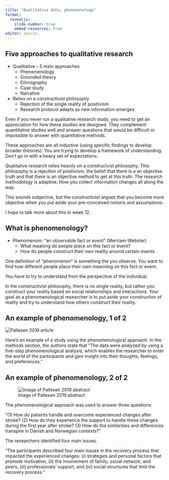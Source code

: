 ```yaml
---
title: "Qualitative data, phenomenology"
format: 
  revealjs:
    slide-number: true
    embed-resources: true
editor: source
---
```


## Five approaches to qualitative research 

-   Qualitative – 5 main approaches
	+ Phenomenology
	+ Grounded theory
	+ Ethnography
	+ Case study
	+ Narrative
-   Relies on a constructivist philosophy
    -   Rejection of the single reality of positivism
    -   Research protocol adapts as new information emerges

::: notes

Even if you never run a qualitative research study, you need to get an appreciation for how these studies are designed. They complement quantitative studies well and answer questions that would be difficult or impossible to answer with quantitative methods.

These approaches are all inductive (using specific findings to develop broader theories). You are trying to develop a framework of understanding. Don't go in with a heavy set of expectations.

Qualitative research relies heavily on a construcivist philosophy. This philosophy is a rejection of positivism, the belief that there is a an objective truth and that there is an objective method to get at this truth. The research methodology is adaptive. How you collect information changes all along the way. 

This sounds subjective, but the constructivist argues that you become more objective when you put aside your pre-conceived notions and assumptions.

I hope to talk more about this in week 12.

:::

## What is phenomenology?

-   Phenomenom: "an observable fact or event" (Merriam-Webster)
	+ What meaning do people place on this fact or event?
	+ How do people construct their own reality around certain events

::: notes

One definition of "phenomenon" is something the you observe. You want to find how different people place their own meanning on this fact or event. 

You have to try to understand from the perspective of the individual.

In the constructivist philosophy, there is no single reality, but rather you construct your reality based on social relationships and interactions. Your goal as a phenomenological researcher is to put aside your construction of reality and try to understand how others construct their reality.

:::

## An example of phenomenology, 1 of 2

![](../images/pallesen19.png "Pallesen 2019 article")

::: notes

Here's an example of a study using the phenomenological approach. In the methods section, the authors state that "The data were analyzed by using a five-step phenomenological analysis, which enables the researcher to enter the world of the participants and gain insight into their thoughts, feelings, and preferences."

:::

## An example of phenomenology, 2 of 2

![Image of Pallesen 2019 abstract](../images/pallesen19a.png)

::: notes

The phenomenological approach was used to answer three questions:

"(1) How do patients handle and overcome experienced changes after stroke? (2) How do they experience the support to handle these changes during the first year after stroke? (3) How do the similarities and differences transpire in Danish and Norwegian contexts?"

The researchers identified four main issues.

"The participants described four main issues in the recovery process that impacted the experienced changes: (i) strategies and personal factors that promote motivation, (ii) the involvement of family, social network, and peers, (iii) professionals' support, and (iv) social structures that limit the recovery process."

:::

